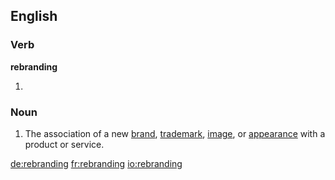 ==English==

===Verb===
'''rebranding'''

# {{present participle of|rebrand}}

===Noun===
{{en-noun}}

# The association of a new [[brand]], [[trademark]], [[image]], or [[appearance]] with a product or service.

[[de:rebranding]]
[[fr:rebranding]]
[[io:rebranding]]